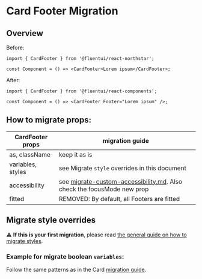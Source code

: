 
<Meta title="Concepts/Migration/from v0/Components/Card Migration/CardFooter" />

# Card Footer Migration

## Overview

Before:

```tsx
import { CardFooter } from '@fluentui/react-northstar';

const Component = () => <CardFooter>Lorem ipsum</CardFooter>;
```

After:

```tsx
import { CardFooter } from '@fluentui/react-components';

const Component = () => <CardFooter Footer="Lorem ipsum" />;
```

## How to migrate props:

| CardFooter props  | migration guide                                                                                                                             |
| ----------------- | ------------------------------------------------------------------------------------------------------------------------------------------- |
| as, className     | keep it as is                                                                                                                               |
| variables, styles | see Migrate `style` overrides in this document                                                                                              |
| accessibility     | see [migrate-custom-accessibility.md](?path=/docs/concepts-migration-from-v0-custom-accessibility--page). Also check the focusMode new prop |
| fitted            | REMOVED: By default, all Footers are fitted                                                                                                 |

## Migrate style overrides

⚠️ **If this is your first migration**, please read [the general guide on how to migrate styles](?path=/docs/concepts-migration-from-v0-custom-style-overrides--page).

### Example for migrate boolean `variables`:

Follow the same patterns as in the Card [migration guide](?path=/docs/concepts-migration-from-v0-components-card-migration-card--page).
